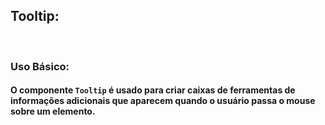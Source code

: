 

<Meta of={TooltipStories} />

## Tooltip:

<br />

### Uso Básico:

#### O componente `Tooltip` é usado para criar caixas de ferramentas de informações adicionais que aparecem quando o usuário passa o mouse sobre um elemento.

<Canvas />

<Controls/>


